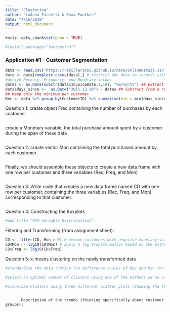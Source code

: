 ```yaml
---
title: "Clustering"
author: "LaAnna Farnelli & Emma Foulkes"
date: "4/16/2019"
output: html_document
---
```


```r
knitr::opts_chunk$set(echo = TRUE)
```
```r
#install.packages("factoextra")
```
### Application #1 - Customer Segmentation

```r
data <- read.csv("https://remiller1450.github.io/data/OnlineRetail.csv") ## This takes a long time, the data contain >500k records
data <- data[complete.cases(data),] # restrict the data to records with complete information
#derive Recency, Frequency, and Monetary value:
dates <- as.Date(substr(data$InvoiceDate,1,10), "%m/%d/%Y") ## Extract only the date, specifying its format
data$days_since <-  as.Date("2011-12-10") - dates ## Subtract from a reference date
## Keep only the minimum per customer
Rec <- data %>% group_by(CustomerID) %>% summarise(min = min(days_since))
```
Question 1: create object Freq containing the number of purchases by each customer

```r

```

create a Monetary variable, the total purchase amount spent by a customer during the span of these data

```r

```

Question 2: create vector  Mon containing the total purchased amount by each customer

```r

```

Finally, we should assemble these objects to create a new data.frame with one row per customer and three variables (Rec, Freq, and Mon)

```r

```

Question 3: Write code that creates a new data.frame named CD with one row per customer, containing the three variables (Rec, Freq, and Mon) corresponding to that customer:

```r

```

Question 4: Constructing the Boxplots

```r

#add title “RFM Variable Distributions”.

```

Filtering and Transforming (from assignment sheet):

```r
CD <- filter(CD, Mon > 0) # remove customers with negative monetary values (they returned items)
CD$Mon <- log10(CD$Mon) # apply a log transformation based on the extreme right skew (large number of outliers)
CD$Freq <- log10(CD$Freq)
```

Question 5: k-means clustering on the newly transformed data

```r

#standardize the data (notice the difference scales of Rec and Mon for example): 

#select an optimal number of clusters using one of the methods we’ve covered: 

#visualize clusters using three different scatter plots (showing the three unique pairings of variables):
  
```

           Description of the trends (thinking specifically about customer groups):
